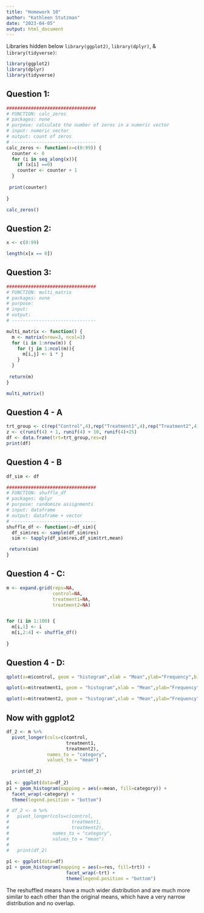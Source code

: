 ```yaml
---
title: "Homework 10"
author: "Kathleen Stutzman"
date: "2023-04-05"
output: html_document
---
```


Libraries hidden below `library(ggplot2)`, `library(dplyr)`, & `library(tidyverse)`:

```r
library(ggplot2)
library(dplyr)
library(tidyverse)
```

## Question 1:

```r

#################################
# FUNCTION: calc_zeros
# packages: none
# purpose: calculate the number of zeros in a numeric vector
# input: numeric vector
# output: count of zeros
# -------------------------------
calc_zeros <- function(x=c(0:99)) {
  counter <- 0
  for (i in seq_along(x)){
    if (x[i] ==0)
    counter <- counter + 1
  }
  
 print(counter)
 
}
```

```r
calc_zeros()
```

## Question 2:

```r
x <- c(0:99)

length(x[x == 0])
```

## Question 3:

```r

#################################
# FUNCTION: multi_matrix
# packages: none
# purpose:
# input:
# output:
# -------------------------------

multi_matrix <- function() {
  m <- matrix(nrow=3, ncol=3)
  for (i in 1:nrow(m)) {
    for (j in 1:ncol(m)){
      m[i,j] <- i * j
    }
  }
  
 return(m)
}

```

```r
multi_matrix()
```

## Question 4 - A

```r
trt_group <- c(rep("Control",4),rep("Treatment1",4),rep("Treatment2",4))
z <- c(runif(4) + 1, runif(4) + 10, runif(4)+25)
df <- data.frame(trt=trt_group,res=z)
print(df)
```

## Question 4 - B

```r

df_sim <- df

#################################
# FUNCTION: shuffle_df
# packages: dplyr
# purpose: randomize assignments  
# input: dataframe
# output: dataframe + vector
# -------------------------------
shuffle_df <- function(z=df_sim){
  df_sim$res <- sample(df_sim$res)
  sim <- tapply(df_sim$res,df_sim$trt,mean)

 return(sim)
}

```

## Question 4 - C:

```r
m <- expand.grid(reps=NA,
                 control=NA,
                 treatment1=NA,
                 treatment2=NA)


for (i in 1:100) {
  m[i,1] <- i
  m[i,2:4] <- shuffle_df()
  
}

```

## Question 4 - D:

```r

qplot(x=m$control, geom = "histogram",xlab = "Mean",ylab="Frequency",binwidth=.5, main="Control")

qplot(x=m$treatment1, geom = "histogram",xlab = "Mean",ylab="Frequency",binwidth=.5, main="Treatment 1")

qplot(x=m$treatment2, geom = "histogram",xlab = "Mean",ylab="Frequency",binwidth=.5, main="Treatment 2")
```


## Now with ggplot2

```r
df_2 <- m %>% 
  pivot_longer(cols=c(control,
                      treatment1,
                      treatment2),
               names_to = "category", 
               values_to = "mean")
  
  print(df_2)
  
p1 <- ggplot(data=df_2)
p1 + geom_histogram(mapping = aes(x=mean, fill=category)) +
  facet_wrap(~category) +
  theme(legend.position = "bottom")
```


```r
# df_2 <- m %>% 
#   pivot_longer(cols=c(control,
#                       treatment1,
#                       treatment2),
#                names_to = "category", 
#                values_to = "mean")
#   
#   print(df_2)
  
p1 <- ggplot(data=df)
p1 + geom_histogram(mapping = aes(x=res, fill=trt)) +
                      facet_wrap(~trt) +
                      theme(legend.position = "bottom")
```

The reshuffled means have a much wider distribution and are much more similar to each other than the original means, which have a very narrow distribution and no overlap. 

